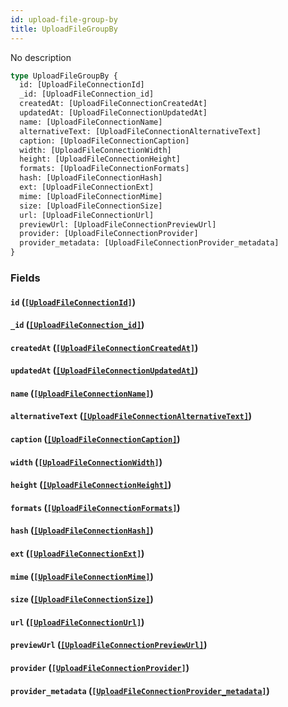 ```yaml
---
id: upload-file-group-by
title: UploadFileGroupBy
---
```


No description

```graphql
type UploadFileGroupBy {
  id: [UploadFileConnectionId]
  _id: [UploadFileConnection_id]
  createdAt: [UploadFileConnectionCreatedAt]
  updatedAt: [UploadFileConnectionUpdatedAt]
  name: [UploadFileConnectionName]
  alternativeText: [UploadFileConnectionAlternativeText]
  caption: [UploadFileConnectionCaption]
  width: [UploadFileConnectionWidth]
  height: [UploadFileConnectionHeight]
  formats: [UploadFileConnectionFormats]
  hash: [UploadFileConnectionHash]
  ext: [UploadFileConnectionExt]
  mime: [UploadFileConnectionMime]
  size: [UploadFileConnectionSize]
  url: [UploadFileConnectionUrl]
  previewUrl: [UploadFileConnectionPreviewUrl]
  provider: [UploadFileConnectionProvider]
  provider_metadata: [UploadFileConnectionProvider_metadata]
}
```

### Fields

#### `id` ([`[UploadFileConnectionId]`](/v1/objects/upload-file-connection-id))

#### `_id` ([`[UploadFileConnection_id]`](/v1/objects/upload-file-connection-id))

#### `createdAt` ([`[UploadFileConnectionCreatedAt]`](/v1/objects/upload-file-connection-created-at))

#### `updatedAt` ([`[UploadFileConnectionUpdatedAt]`](/v1/objects/upload-file-connection-updated-at))

#### `name` ([`[UploadFileConnectionName]`](/v1/objects/upload-file-connection-name))

#### `alternativeText` ([`[UploadFileConnectionAlternativeText]`](/v1/objects/upload-file-connection-alternative-text))

#### `caption` ([`[UploadFileConnectionCaption]`](/v1/objects/upload-file-connection-caption))

#### `width` ([`[UploadFileConnectionWidth]`](/v1/objects/upload-file-connection-width))

#### `height` ([`[UploadFileConnectionHeight]`](/v1/objects/upload-file-connection-height))

#### `formats` ([`[UploadFileConnectionFormats]`](/v1/objects/upload-file-connection-formats))

#### `hash` ([`[UploadFileConnectionHash]`](/v1/objects/upload-file-connection-hash))

#### `ext` ([`[UploadFileConnectionExt]`](/v1/objects/upload-file-connection-ext))

#### `mime` ([`[UploadFileConnectionMime]`](/v1/objects/upload-file-connection-mime))

#### `size` ([`[UploadFileConnectionSize]`](/v1/objects/upload-file-connection-size))

#### `url` ([`[UploadFileConnectionUrl]`](/v1/objects/upload-file-connection-url))

#### `previewUrl` ([`[UploadFileConnectionPreviewUrl]`](/v1/objects/upload-file-connection-preview-url))

#### `provider` ([`[UploadFileConnectionProvider]`](/v1/objects/upload-file-connection-provider))

#### `provider_metadata` ([`[UploadFileConnectionProvider_metadata]`](/v1/objects/upload-file-connection-provider-metadata))
